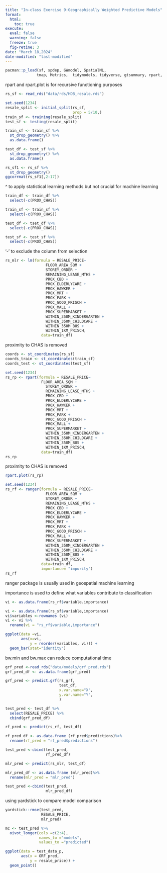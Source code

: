 ```yaml
---
title: "In-class Exercise 9:Geographically Weighted Predictive Models"
format:
  html:
    toc: true
execute: 
  eval: false
  warning: false
  freeze: true
  fig-retine: 3
date: "March 18,2024"
date-modified: "last-modified"
---
```


```r
pacman::p_load(sf, spdep, GWmodel, SpatialML, 
              tmap, Metrics,  tidymodels, tidyverse, gtsummary, rpart, rpart.plot, ggstatsplot, performance,)
```

rpart and rpart.plot is for recursive functioning purposes

```r
rs_sf <- read_rds("data/rds/HDB_resale.rds")
```

```r
set.seed(1234)
resale_split <- initial_split(rs_sf, 
                              prop = 5/10,)
train_sf <- training(resale_split)
test_sf <- testing(resale_split)
```

```r
train_sf <- train_sf %>%
  st_drop_geometry() %>%
  as.data.frame()

test_df <- test_sf %>%
  st_drop_geometry() %>%
  as.data.frame()
```

```r
rs_sf1 <- rs_sf %>%
  st_drop_geometry()
ggcorrmat(rs_sf1[,2:17])

```

\^ to apply statistical learning methods but not crucial for machine learning

```r
train_df <- train_df %>%
  select(-c(PROX_CHAS))

train_sf <- train_sf %>%
  select(-c(PROX_CHAS))

test_df <- tset_df %>%
  select(-c(PROX_CHAS))

test_sf <- test_sf %>%
  select(-c(PROX_CHAS))
```

'-' to exclude the column from selection

```r
rs_mlr <- lm(formula = RESALE_PRICE~
                  FLOOR_AREA_SQM +
                  STOREY_ORDER + 
                  REMAINING_LEASE_MTHS +
                  PROX_CBD + 
                  PROX_ELDERLYCARE +
                  PROX_HAWKER +
                  PROX_MRT +
                  PROX_PARK +
                  PROC_GOOD_PRISCH +
                  PROX_MALL + 
                  PROX_SUPERMARKET +
                  WITHIN_350M_KINDERGARTEN +
                  WITHIN_350M_CHILDCARE +
                  WITHIN_350M_BUS +
                  WITHIN_1KM_PRISCH,
                data=train_df)
```

proximity to CHAS is removed

```r
coords <- st_coordinates(rs_sf)
coords_train <- st_coordinates(train_sf)
coords_test <- st_coordinates(test_sf)
```

```r
set.seed(1234)
rs_rp <- rpart(formula = RESALE_PRICE~
                FLOOR_AREA_SQM +
                  STOREY_ORDER + 
                  REMAINING_LEASE_MTHS +
                  PROX_CBD + 
                  PROX_ELDERLYCARE +
                  PROX_HAWKER +
                  PROX_MRT +
                  PROX_PARK +
                  PROC_GOOD_PRISCH +
                  PROX_MALL + 
                  PROX_SUPERMARKET +
                  WITHIN_350M_KINDERGARTEN +
                  WITHIN_350M_CHILDCARE +
                  WITHIN_350M_BUS +
                  WITHIN_1KM_PRISCH,
                data=train_df)
rs_rp
```

proximity to CHAS is removed

```r
rpart.plot(rs_rp)
```

```r
set.seed(1234)
rs_rf <- ranger(formula = RESALE_PRICE~
                  FLOOR_AREA_SQM +
                  STOREY_ORDER + 
                  REMAINING_LEASE_MTHS +
                  PROX_CBD + 
                  PROX_ELDERLYCARE +
                  PROX_HAWKER +
                  PROX_MRT +
                  PROX_PARK +
                  PROC_GOOD_PRISCH +
                  PROX_MALL + 
                  PROX_SUPERMARKET +
                  WITHIN_350M_KINDERGARTEN +
                  WITHIN_350M_CHILDCARE +
                  WITHIN_350M_BUS +
                  WITHIN_1KM_PRISCH,
                data=train_df,
                importance= "impurity")
rs_rf
```

ranger package is usually used in geospatial machine learning

importance is used to define what variables contribute to classification

```r
vi <- as.data.frame(rs_rf$variable.importance)
```

```r
vi <- as.data.frame(rs_sf$variable,importance)
vi$variables <-rownames (vi)
vi <- vi %>%
  rename(vi = "rs_rf$variable,importance")
```

```r
ggplot(data =vi,
       aes(x=vi,
           y = reorder(variables, vi))) +
  geom_bar(stat="identity")
```

bw.min and bw.max can reduce computational time

```r
grf_pred <-read_rds("data/models/grf_pred.rds")
grf_pred_df <- as.data.frame(grf_pred)
```

```r
grf_pred <- predict.grf(rs_grf,
                        test_df,
                        x.var.name="X",
                        y.var.name="Y",
                        )
```

```r
test_pred <- test_df %>%
  select(RESALE_PRICE) %>%
  cbind(grf_pred_df)
```

```r
rf_pred <- predict(rs_rf, test_df)
```

```r
rf_pred_df <- as.data.frame (rf_pred$predictions)%>%
  rename(rf_pred = "rf_pred$predictions")
```

```r
test_pred <-cbind(test_pred,
                  rf_pred_df)
```

```r
mlr_pred <- predict(rs_mlr, test_df)
```

```r
mlr_pred_df <- as.data.frame (mlr_pred)%>%
  rename(mlr_pred = "mlr_pred")
```

```r
test_pred <-cbind(test_pred,
                  mlr_pred_df)
```

using yardstick to compare model comparison

```r
yardstick::rmse(test_pred,
                RESALE_PRICE,
                mlr_pred)
```

```r
mc <- test_pred %>%
  oivot_longer(cols =c(2:4),
               names_to ="models",
               values_to ="predicted")
```

```r
ggplot(data = test_data_p,
       aes(x = GRF_pred,
           y = resale_price)) +
  geom_point()
```
